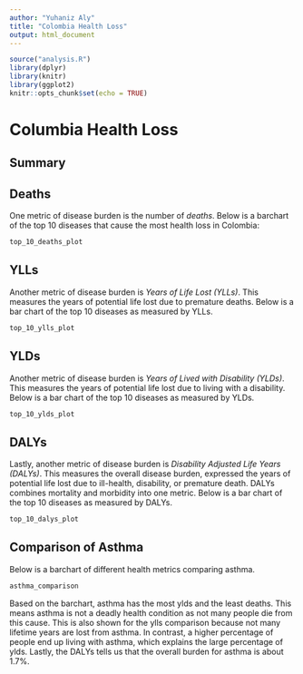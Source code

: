 ```yaml
---
author: "Yuhaniz Aly"
title: "Colombia Health Loss"
output: html_document
---
```


```r
source("analysis.R")
library(dplyr)
library(knitr)
library(ggplot2)
knitr::opts_chunk$set(echo = TRUE)
```

# Columbia Health Loss

## Summary 


## Deaths
One metric of disease burden is the number of *deaths*. Below is a barchart of 
the top 10 diseases that cause the most health loss in Colombia:

```r
top_10_deaths_plot
```

## YLLs
Another metric of disease burden is *Years of Life Lost (YLLs)*. This measures 
the years of potential life lost due to premature deaths. Below is a bar chart
of the top 10 diseases as measured by
YLLs. 
```r
top_10_ylls_plot
```


## YLDs
Another metric of disease burden is *Years of Lived with Disability (YLDs)*.
This measures the years of potential life lost
due to living with a disability. Below is a bar chart of the top 10 diseases as measured by YLDs. 
```r
top_10_ylds_plot
```


## DALYs
Lastly, another metric of disease burden is
*Disability Adjusted Life Years (DALYs)*. This measures the overall disease 
burden, expressed the years of potential life lost due to ill-health,
disability, or premature death. DALYs combines mortality and morbidity into one
metric. Below is a bar chart of the top 10 diseases as measured by DALYs. 
```r
top_10_dalys_plot
```

## Comparison of  Asthma
Below is a barchart of different health metrics comparing asthma.
```r
asthma_comparison
```
Based on the barchart, asthma has the most ylds and the least deaths. This means
asthma is not a deadly health condition as not many people die from this cause.
This is also shown for the ylls comparison because not many lifetime years are 
lost from asthma. In contrast, a higher percentage of people end up living with 
asthma, which explains the large percentage of ylds. Lastly, the DALYs tells us 
that the overall burden for asthma is about 1.7%.